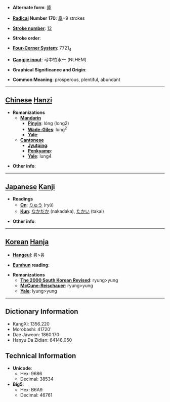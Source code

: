 * '''Alternate form''': [[隆]]

* '''[[Wiktionary:Chinese radical index| Radical]] Number 170''': [[Wiktionary:Chinese radical index 阜|阜]]+9 strokes

* '''[[Wiktionary:Chinese total strokes index|Stroke number]]''': [[Wiktionary:Chinese total strokes index 12|12]]

* '''Stroke order''': 

* '''[[Wiktionary:Chinese four corner index|Four-Corner System]]''': 7721<sub>4</sub>

* '''[[Wiktionary:Chinese Cangjie index|Cangjie input]]''': 弓中竹水一 (NLHEM)

* '''Graphical Significance and Origin''': 

* '''Common Meaning''': prosperous, plentiful, abundant

----

== [[Chinese]] [[Hanzi]] ==

* '''Romanizations'''
** '''[[Mandarin]]'''
*** '''[[Pinyin]]''': lóng (long2)
*** '''[[Wade-Giles]]''': lung<sup>2</sup>
*** '''[[Yale]]''': 
** '''[[Cantonese]]'''
*** '''[[Jyutping]]''':
*** '''[[Penkyamp]]''': 
*** '''[[Yale]]''': lung4

* '''Other info''': 

----

== [[Japanese]] [[Kanji]] ==

* '''Readings'''
** '''[[On]]''': [[りゅう]] (ryū)
** '''[[Kun]]''': [[なかだか]] (nakadaka), [[たかい]] (takai)

* '''Other info''':  

----

== [[Korean]] [[Hanja]] ==

* '''[[Hangeul]]''': 륭>융

* '''[[Eumhun]] reading''': 

* '''Romanizations'''
** '''[[The 2000 South Korean Revised Romanization|The 2000 South Korean Revised]]''': ryung>yung
** '''[[McCune-Reischauer]]''': ryung>yung
** '''[[Yale]]''': lyung>yung

----

== Dictionary Information ==

* KangXi: 1356.220
* Morobashi: 41720'
* Dae Jaweon: 1860.170
* Hanyu Da Zidian: 64148.050

== Technical Information ==

* '''Unicode''':
** Hex: 9686
** Decimal: 38534
* '''Big5''':
** Hex: B6A9
** Decimal: 46761